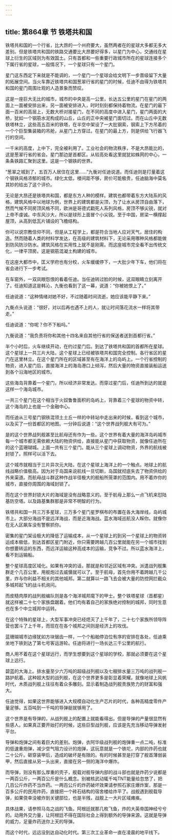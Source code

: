 ```yaml
---
---
---
```

title: 第864章 节 铁塔共和国
---



铁塔共和国的一个行省，比大昂的一个州府要大，虽然两者在的星球大多都无多大差别。但是铁塔共和国的铁路交通要比大昂要好得多，以星门为中心，交通线在星球上衍生的区域则为有效国土。只有首都和一些重要行政城市所在的星球连接多个下属行省的星球，一般情况下，一个星球只有一个星门。

星门这东西定下来就是不能调的，一个星门一个星球会给文明下一步晋级留下大量的拓展空间。当火车靠近铁塔共和国葱翠行省的星门的时候，任迪不由得为铁塔共和国的星门周围壮观的人造景象而赞叹。

这是一座巨大无比的城市，城市的中央是高一公里，长达五公里的星门在星门的两面上一面被安排出来，另一面被安排进入，时时刻刻都保持着物流。在星门的最下面一百米的高层上，无数大桥对接星门，在不同的高度中进入星门，星门两面的大桥，犹如一个钢筋水泥构成的山丘，山丘的正中央被星门面切过。而在山丘中无数铁塔林立，这些高五百米的铁塔，在半空中架设了一大批钢索，钢索上下方吊着的一个个巨型集装箱的吊舱，从星门上方穿过。在星门的最上方，则是供给飞行器飞行的空间。

一千米的高度，上中下，完全被利用了。工业社会的物流秩序，不是大昂能比的，这是葱翠行省的省会。星门那边是首都区。从较高处看这里就犹如蛛网的中心，一条条铁路汇聚到这里。这是一个钢铁的世界。

“葱翠之城到了，五百万人居住在这里……”九衡对任迪说道。而任迪则是打量着这个钢铁风格浓郁的城市。绿化太低，楼间距不够，房价可能极贵，任迪脑海中莫名其妙的给出了这个评价。

无论是大昂还是铁塔共和国，都是东方人种的模样。建筑也都带着东方大陆系的风格，建筑风格中以地球为例，世界上的建筑都是尖顶，为了让水从房顶自由落下，然而气候不同房顶风格不同，欧洲是哥德式戳死人系列风格，房顶不够尖锐，就对上帝不虔诚。中东风沙大，所以是球形上面冒个小尖锐。至于中国，房梁一横撑起屋顶，从高到低瓦片铺设的飞檐结构。

你可以说宗教信仰不同，但是从工程学上，都是符合当地人应对天气，居住的构造。然而随着人类的材料学发达，在高级的建筑材料下，无论采用哪种风格都能做到防风防沙防水。建筑风格在实用性上就不是刚需。而这座城市完全看不出传统文化，一律平顶房。这是钢筋混凝土构建的城市。

在这座大都市中，匡义学府也有分校，火车缓缓停下，一大批少年下车，他们将在省会进行下一步考试。

在车窗外，一双凤眼怨恨的看着任迪。当任迪转过脸的时候，这双眼睛立刻离开了。任迪知道这是韩沁，九衡也看到了这一幕，说道：“你被她恨上了。”

任迪说道：“这种情绪对她不好，不过随着时间流逝，她应该能平静下来。”

九衡点头说道：“很好，对以后再也遇不上的人，就让时间落花流水一样将其带走。”

任迪说道：“你呢？你不下船吗。”

九衡说道：“我负责将你和其他十四名来自其他行省的保送者送到首都行省。”

半个小时后，火车继续开动，在约过星门后。到达了铁塔共和国的首都所在星球。这个星球上一共三片大陆，这个星球上已经被铁塔共和国完全控制。各行省区的星门在这里林立。在这个星门所在的区域甚至有在海洋上的岛屿上。一个行省控制的物资，进入星门后，直接海洋上的海岛港口上倾泻，然后大量的物资直接装船运送到各个沿海地区的城市。

这些海岛背靠着一个星门，所以经济非常发达。而穿过星门后，任迪所到达的就是这样一个海岛城市。

一共三个星门在这个相当于火奴鲁鲁面积的岛屿上，背靠着三个星球的物资中转，这个海岛的上也是一个金融中心。

而任迪从三号星门钢铁混领土土丘一样的中转站中走出来的时候，看到这个城市，以及买了一份首都区的地图。一分钟后说道：“这个世界战列舰大有可为。”

是的这个世界战列舰甚至比航母还有作为一些。这个世界有着大量的海洋岛屿城市每一个城市都无需依赖大陆的物资供给，直接能从星门中获取物资，就像任迪所在的这个蓝珊瑚城。上面一共有三个星门。能从三个星球上调动物资，外界的航线被封锁了。照样可以活下去。

这个城市就相当于三片异次元大陆，在这个星球上海洋上的一个触点。地球上的航线战略价值极高。因为对于岛国来说航线一旦切断，岛国就彻底失去了物资供给的外来渠道。而航母战斗群这种作战半径极大的舰船所笼罩的范围内。用不着炸你的城市，直接你周围的海域封锁了。

而在这个世界封锁大片的海域是没有战略意义的。至于航母上那么一点飞机来怼陆基防空塔。以及路基集群那是非常不明智的行为。

铁塔共和国一共三万多星球，三万多个星门星罗棋布的布置在各大海岸线，岛屿城市上。大部分海战不是远洋海战，而是近海海战。蓝水海域巡航没人睬你。就像你在无人区飙车没有警察抓你。

密集的星门架设极大的降低了运输成本，从一个星球上的到另一个星球上的物资转运成本极低，到达首都区星门附近，你只需要跨越几百公里就能在另一个城市找到你想要转运的东西，而远洋运输这种高成本的运输，竞争不过。所以蓝水海洋上，看不到运输船。

整个星球高度区域化。如果有冲突的话，那就是和邻近区域有冲突。派遣战列舰集群走个几百公里，用舰炮过去威慑就可以了。至于航母，首先你用不着跨越几千公里，炸与你利益不相关的其他城邦。第二就算以一路飞去会被大量的防控网拦截众多城邦起飞的战斗机询问。

而皮糙肉厚的战列舰编队则是各个海洋城邦麾下的甲士。整个铁塔星球（首都星）就这样被二十七个家族盘踞着。他们均有着自己的家族绝对控制的城邦，同时生意也在多个中立城邦中运转。

在这个特殊的星球上，大型军事冲突已经熄灭了上千年了，二十七个家族所领导阵营也罢斗了上千年，而现在在各个城邦之间则是经济上的攻伐。

蓝珊瑚城市边缘犹如方块锯齿一样，一个个船舶停泊位有序的安排在各处，任迪乘坐地下铁到达了第七号客运游轮。任迪将进行一场长达三千公里的航行。

商人用不着在这个星球远行，而学生想要到这个星球的学校，那就必须要在这个星球上远行。

碧蓝的大海上。排水量至少六万吨的超级战列舰以及七艘排水量三万吨的战列舰一路护航着。这种超大型的战列舰，在这个世界更多是彰显着荣耀。就像地球上风帆时代，木质战列舰上往往有着众多雕刻。显示着制造战列舰贵族势力的财富和强大。

任迪觉得，如果这世界能够进入大规模自动化生产芯片的时代，各种高精度零件产量足够。五百吨到一千吨的导弹艇就够用了。

这个世界是有导弹的，从战列舰上的配置上就能看得出。但是导弹的产量很显然有些感人。如果真正要开始打的时候，这些巨型战列舰，应该是先充当移动导弹发射平台。

导弹和炮弹之间有着巨大的差别。炮弹，衣阿华级战列舰的炮弹重一点二吨，标准的低速重炮弹，减少空气阻力设计的炮弹，这玩意就是一个铁坨，内部的炸药也就二十公斤。砸穿装甲后，造成的破坏是有限的。有的时候甚至是打穿了舰首薄弱装甲，然后直接从另一头出来，直接在另一侧的海洋中爆炸。

而导弹，则没有那么厚重的壳子，舰载对舰导弹内部的战斗部也就是炸药少说都是一两百公斤，一两百公斤是什么概念。别被核武动辄千吨TNT能量给忽悠了，把几百公斤炸药不当炸药。一两百公斤的炸药破坏效果请参照石家庄爆炸案，那是一百多公斤的民用炸药，直接把一个砖石结构的宿舍楼给炸平了。战舰遇到舰载导弹，如果侥幸没被炸到关键部位，也是半残，战舰上一大片区域瘫痪。

具体战果，请参照马岛之战的飞鱼。阿根廷就那几枚飞鱼，炸的大英帝国神经兮兮的。动用外交力量，让阿根廷不得在国际社会上得到额外的导弹来源。这就是导弹的威力，足量炸药送你上天的导弹。

而这个时代，远远没到达自动化时代。第三次工业革命一直在凌晨的地平线下。